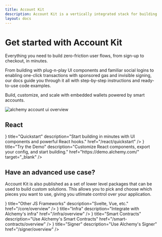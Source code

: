 ```yaml
---
title: Account Kit
description: Account Kit is a vertically integrated stack for building apps that support ERC-4337 smart accounts, Signer integrations, sponsoring gas, bundlers, and an SDK.
layout: docs
---
```



# Get started with Account Kit

Everything you need to build zero-friction user flows, from sign-up to checkout, in minutes.

From building with plug-n-play UI components and familiar social logins to enabling one-click transactions with sponsored gas and invisible signing, our docs guide you through it all with step-by-step instructions and ready-to-use code examples.

Build, customize, and scale with embedded wallets powered by smart accounts.

<img
  src="/images/account-kit-doc-overview.png"
  alt="alchemy account ui overview"
/>

## React

<div className="flex flex-row gap-4">
  <TileButton
    icon={<ClockForwardIcon />}
    title="Quickstart"
    description="Start building in minutes with UI components and powerful React hooks."
    href="/react/quickstart"
  />
  <TileButton
    icon={<PointerIcon />}
    title="Try the Demo"
    description="Customize React components, export your config, and start building."
    href="https://demo.alchemy.com/"
    target="_blank"
  />
</div>

## Have an advanced use case?

Account Kit is also published as a set of lower level packages that can be used to build custom solutions. This allows you to pick and choose which pieces you want to use, giving you
utlimate control over your application.

<div className="grid grid-cols-2 gap-8">
  <SmallTileRow
    icon={<DotsIcon />}
    title="Other JS Frameworks"
    description="Svelte, Vue, etc."
    href="/core/overview"
  />
  <SmallTileRow
    icon={<InfraIcon />}
    title="Infra"
    description="Integrate with Alchemy's infra"
    href="/infra/overview"
  />
  <SmallTileRow
    icon={<SmartContractIcon />}
    title="Smart Contracts"
    description="Use Alchemy's Smart Contracts"
    href="/smart-contracts/overview"
  />
  <SmallTileRow
    icon={<SignerIcon />}
    title="Signer"
    description="Use Alchemy's Signer"
    href="/signer/overview"
  />
</div>

